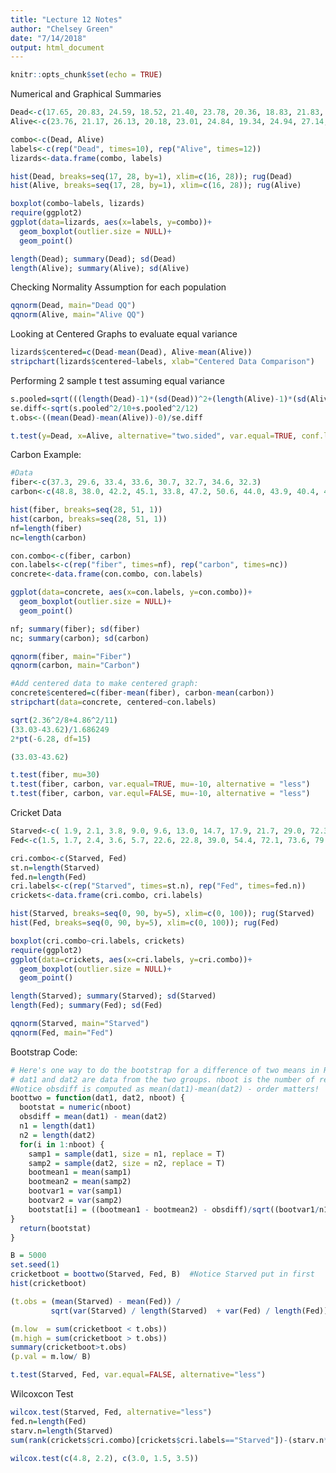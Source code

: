 ```yaml
---
title: "Lecture 12 Notes"
author: "Chelsey Green"
date: "7/14/2018"
output: html_document
---
```


```r
knitr::opts_chunk$set(echo = TRUE)
```

Numerical and Graphical Summaries
```r
Dead<-c(17.65, 20.83, 24.59, 18.52, 21.40, 23.78, 20.36, 18.83, 21.83, 20.06)
Alive<-c(23.76, 21.17, 26.13, 20.18, 23.01, 24.84, 19.34, 24.94, 27.14, 25.87, 18.95, 22.61)

combo<-c(Dead, Alive)
labels<-c(rep("Dead", times=10), rep("Alive", times=12))
lizards<-data.frame(combo, labels)

hist(Dead, breaks=seq(17, 28, by=1), xlim=c(16, 28)); rug(Dead)
hist(Alive, breaks=seq(17, 28, by=1), xlim=c(16, 28)); rug(Alive)

boxplot(combo~labels, lizards)
require(ggplot2)
ggplot(data=lizards, aes(x=labels, y=combo))+
  geom_boxplot(outlier.size = NULL)+
  geom_point()

length(Dead); summary(Dead); sd(Dead)
length(Alive); summary(Alive); sd(Alive)
```

Checking Normality Assumption for each population

```r
qqnorm(Dead, main="Dead QQ")
qqnorm(Alive, main="Alive QQ")
```

Looking at Centered Graphs to evaluate equal variance

```r
lizards$centered=c(Dead-mean(Dead), Alive-mean(Alive))
stripchart(lizards$centered~labels, xlab="Centered Data Comparison")
```

Performing 2 sample t test assuming equal variance

```r
s.pooled=sqrt(((length(Dead)-1)*(sd(Dead))^2+(length(Alive)-1)*(sd(Alive))^2)/(length(Dead)-1+length(Alive)-1))
se.diff<-sqrt(s.pooled^2/10+s.pooled^2/12)
t.obs<-((mean(Dead)-mean(Alive))-0)/se.diff

t.test(y=Dead, x=Alive, alternative="two.sided", var.equal=TRUE, conf.level=.95)

```

Carbon Example:

```r
#Data
fiber<-c(37.3, 29.6, 33.4, 33.6, 30.7, 32.7, 34.6, 32.3)
carbon<-c(48.8, 38.0, 42.2, 45.1, 33.8, 47.2, 50.6, 44.0, 43.9, 40.4, 45.8)

hist(fiber, breaks=seq(28, 51, 1))
hist(carbon, breaks=seq(28, 51, 1))
nf=length(fiber)
nc=length(carbon)

con.combo<-c(fiber, carbon)
con.labels<-c(rep("fiber", times=nf), rep("carbon", times=nc))
concrete<-data.frame(con.combo, con.labels)

ggplot(data=concrete, aes(x=con.labels, y=con.combo))+
  geom_boxplot(outlier.size = NULL)+
  geom_point()

nf; summary(fiber); sd(fiber)
nc; summary(carbon); sd(carbon)

qqnorm(fiber, main="Fiber")
qqnorm(carbon, main="Carbon")

#Add centered data to make centered graph:
concrete$centered=c(fiber-mean(fiber), carbon-mean(carbon))
stripchart(data=concrete, centered~con.labels)

sqrt(2.36^2/8+4.86^2/11)
(33.03-43.62)/1.686249
2*pt(-6.28, df=15)

(33.03-43.62)

t.test(fiber, mu=30)
t.test(fiber, carbon, var.equal=TRUE, mu=-10, alternative = "less")
t.test(fiber, carbon, var.equl=FALSE, mu=-10, alternative = "less")
```


Cricket Data
```r
Starved<-c( 1.9, 2.1, 3.8, 9.0, 9.6, 13.0, 14.7, 17.9, 21.7, 29.0, 72.3)
Fed<-c(1.5, 1.7, 2.4, 3.6, 5.7, 22.6, 22.8, 39.0, 54.4, 72.1, 73.6, 79.5, 88.9)

cri.combo<-c(Starved, Fed)
st.n=length(Starved)
fed.n=length(Fed)
cri.labels<-c(rep("Starved", times=st.n), rep("Fed", times=fed.n))
crickets<-data.frame(cri.combo, cri.labels)

hist(Starved, breaks=seq(0, 90, by=5), xlim=c(0, 100)); rug(Starved)
hist(Fed, breaks=seq(0, 90, by=5), xlim=c(0, 100)); rug(Fed)

boxplot(cri.combo~cri.labels, crickets)
require(ggplot2)
ggplot(data=crickets, aes(x=cri.labels, y=cri.combo))+
  geom_boxplot(outlier.size = NULL)+
  geom_point()

length(Starved); summary(Starved); sd(Starved)
length(Fed); summary(Fed); sd(Fed)

qqnorm(Starved, main="Starved")
qqnorm(Fed, main="Fed")
```


Bootstrap Code:
```r
# Here's one way to do the bootstrap for a difference of two means in R: 
# dat1 and dat2 are data from the two groups. nboot is the number of resamples.
#Notice obsdiff is computed as mean(dat1)-mean(dat2) - order matters!
boottwo = function(dat1, dat2, nboot) {
  bootstat = numeric(nboot)
  obsdiff = mean(dat1) - mean(dat2)
  n1 = length(dat1)
  n2 = length(dat2)
  for(i in 1:nboot) {
    samp1 = sample(dat1, size = n1, replace = T)
    samp2 = sample(dat2, size = n2, replace = T)
    bootmean1 = mean(samp1)
    bootmean2 = mean(samp2)
    bootvar1 = var(samp1)
    bootvar2 = var(samp2)
    bootstat[i] = ((bootmean1 - bootmean2) - obsdiff)/sqrt((bootvar1/n1) + (bootvar2/n2))
}
  return(bootstat)
}

B = 5000
set.seed(1)
cricketboot = boottwo(Starved, Fed, B)  #Notice Starved put in first
hist(cricketboot)

(t.obs = (mean(Starved) - mean(Fed)) /
         sqrt(var(Starved) / length(Starved)  + var(Fed) / length(Fed)))

(m.low  = sum(cricketboot < t.obs))
(m.high = sum(cricketboot > t.obs))
summary(cricketboot>t.obs)
(p.val = m.low/ B)

t.test(Starved, Fed, var.equal=FALSE, alternative="less")
```

Wilcoxcon Test
```r
wilcox.test(Starved, Fed, alternative="less")
fed.n=length(Fed)
starv.n=length(Starved)
sum(rank(crickets$cri.combo)[crickets$cri.labels=="Starved"])-(starv.n*(starv.n+1))/2

wilcox.test(c(4.8, 2.2), c(3.0, 1.5, 3.5))
```
